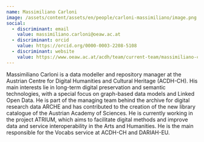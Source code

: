 ```yaml
---
name: Massimiliano Carloni
image: /assets/content/assets/en/people/carloni-massimiliano/image.png
social:
  - discriminant: email
    value: massimiliano.carloni@oeaw.ac.at
  - discriminant: orcid
    value: https://orcid.org/0000-0003-2208-5108
  - discriminant: website
    value: https://www.oeaw.ac.at/acdh/team/current-team/massimiliano-carloni
---
```

Massimiliano Carloni is a data modeller and repository manager at the Austrian Centre for Digital Humanities and Cultural Heritage (ACDH-CH). His main interests lie in long-term digital preservation and semantic technologies, with a special focus on graph-based data models and Linked Open Data. He is part of the managing team behind the archive for digital research data ARCHE and has contributed to the creation of the new library catalogue of the Austrian Academy of Sciences. He is currently working in the project ATRIUM, which aims to facilitate digital methods and improve data and service interoperability in the Arts and Humanities. He is the main responsible for the Vocabs service at ACDH-CH and DARIAH-EU.
